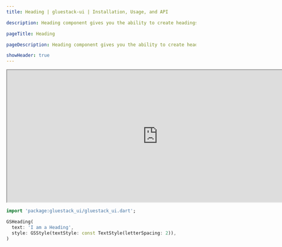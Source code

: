 ```yaml
---
title: Heading | gluestack-ui | Installation, Usage, and API

description: Heading component gives you the ability to create headings for your page with different sizes and semantics from h1 to h6.

pageTitle: Heading

pageDescription: Heading component gives you the ability to create headings for your page with different sizes and semantics from h1 to h6.

showHeader: true
---
```



<Meta title="Components/Typography/Heading" />

<iframe
  src="https://gluestack-flutter.web.app/#/headingPreview"
  title="Example"
  width="800"
  height="350"
></iframe>

```dart
import 'package:gluestack_ui/gluestack_ui.dart';

GSHeading(
  text: 'I am a Heading',
  style: GSStyle(textStyle: const TextStyle(letterSpacing: 2)),
)
```

